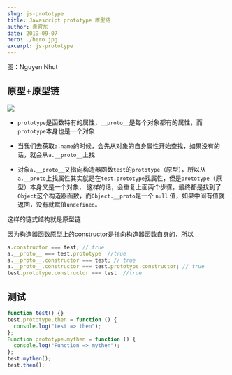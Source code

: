 ```yaml
---
slug: js-prototype
title: Javascript prototype 原型链
author: 袁官东
date: 2019-09-07
hero: ./hero.jpg
excerpt: js-prototype
---
```

<div className={'img-desc'}>图：Nguyen Nhut</div>


## 原型+原型链

<img src="./prototype.webp" />


* `prototype`是函数特有的属性，`__proto__`是每个对象都有的属性，而`prototype`本身也是一个对象

* 当我们去获取`a.name`的时候，会先从对象的自身属性开始查找，如果没有的话，就会从`a.__proto__`上找

* 对象`a.__proto__`又指向构造器函数`test`的`prototype`（原型），所以从`a.__proto`上找属性其实就是在`test.prototype`找属性，但是`prototype`（原型）本身又是一个对象，
这样的话，会重复上面两个步骤，最终都是找到了`Object`这个构造器函数，而`Object.__proto`是一个 `null` 值，如果中间有值就返回，没有就赋值`undefined`。

这样的链式结构就是原型链


因为构造器函数原型上的constructor是指向构造器函数自身的，所以

```js
a.constructor === test; // true
a.__proto__ === test.prototype  //true
a.__proto__.constructor === test; // true
a.__proto__.constructor === test.prototype.constructor; // true
test.prototype.constructor === test  //true
```

## 测试

```js
function test() {}
test.prototype.then = function () {
  console.log("test => then");
};
Function.prototype.mythen = function () {
  console.log("Function => mythen");
};
test.mythen();
test.then();
```

